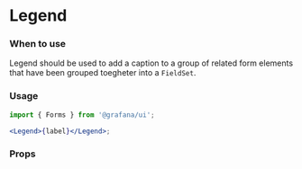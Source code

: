 
<Meta title="MDX|Legend" component={Legend} />

# Legend

### When to use

Legend should be used to add a caption to a group of related form elements that have been grouped toegheter into a `FieldSet`.

### Usage

```jsx
import { Forms } from '@grafana/ui';

<Legend>{label}</Legend>;
```

### Props

<Props of={Legend} />
